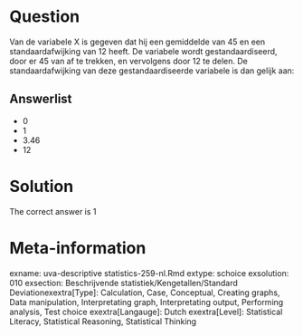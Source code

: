 Question
========

Van de variabele X is gegeven dat hij een gemiddelde van 45 en een standaardafwijking van 12 heeft. De variabele wordt gestandaardiseerd, door er 45 van af te trekken, en vervolgens door 12 te delen. De standaardafwijking van deze gestandaardiseerde variabele is dan gelijk aan: 

Answerlist
----------
* 0
* 1
* 3.46
* 12

Solution
========

The correct answer is  1 

Meta-information
================
exname: uva-descriptive statistics-259-nl.Rmd 
extype: schoice 
exsolution: 010 
exsection: Beschrijvende statistiek/Kengetallen/Standard Deviationexextra[Type]: Calculation, Case, Conceptual, Creating graphs, Data manipulation, Interpretating graph, Interpretating output, Performing analysis, Test choice 
exextra[Langauge]: Dutch 
exextra[Level]: Statistical Literacy, Statistical Reasoning, Statistical Thinking 
